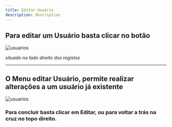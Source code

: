 ```yaml
---
title: Editar Usuário
description: description
---
```


## Para editar um Usuário basta clicar no botão

![usuarios](./images/botao-editar.png "usuarios")

_situado no lado direito dos registos_

---

## O Menu editar Usuário, permite realizar alterações a um usuário já existente

![usuarios](./images/menu-editar-usuario.png "usuarios")

### Para concluir basta clicar em **Editar**, ou para voltar a trás na cruz no topo direito.
